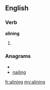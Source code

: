 ==English==
===Verb===
'''alining'''
# {{present participle of|[[aline]]}}

===Anagrams===
* {{alphagram|agiilnn}}
* [[nailing#English|nailing]]

[[fr:alining]]
[[my:alining]]